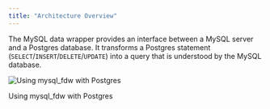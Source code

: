 ```yaml
---
title: "Architecture Overview"
---
```


<div id="architecture_overview" class="registered_link"></div>

The MySQL data wrapper provides an interface between a MySQL server and a Postgres database. It transforms a Postgres statement (`SELECT`/`INSERT`/`DELETE`/`UPDATE`) into a query that is understood by the MySQL database.

![Using mysql_fdw with Postgres](images/mysql_server_with_postgres.png)

Using mysql_fdw with Postgres
